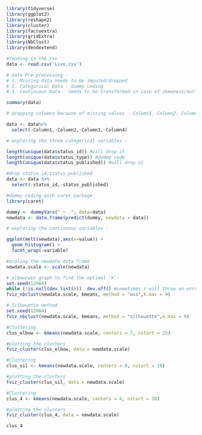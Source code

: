 ```r
library(tidyverse)
library(ggplot2)
library(reshape2)
library(cluster)  
library(factoextra) 
library(gridExtra)
library(NbClust)
library(dendextend)
```

```r
#reading in the csv
data <- read.csv('Live.csv')
```

```r
# data Pre-processing -
# 1. Missing data needs to be imputed/dropped
# 2. Categorical Data - dummy coding
# 3. Continuous Data - needs to be transformed in case of skewness/outliers

summary(data)

```

```r
# dropping columns because of missing values - Column1, Column2, Column3, Column4

data <- data%>%
  select(-Column1,-Column2,-Column3,-Column4)
```

```r
# exploring the three categorical variables -

length(unique(data$status_id)) #will drop it
length(unique(data$status_type)) #dummy code 
length(unique(data$status_published)) #will drop it
```

```r
#drop status_id,status_published
data <- data %>%
  select(-status_id,-status_published)

#dummy coding with caret package
library(caret)

dummy <- dummyVars(" ~ .", data=data)
newdata <- data.frame(predict(dummy, newdata = data)) 

```


```r
# exploring the continuous variables -

ggplot(melt(newdata),aes(x=value)) + 
  geom_histogram() + 
  facet_wrap(~variable)
```
```r
#scaling the newdata data frame
newdata.scale <- scale(newdata)

```

```r
# elbow/wss graph to find the optimal 'k'-
set.seed(12964)
while (!is.null(dev.list()))  dev.off() #sometimes r will throw an error to display the plot
fviz_nbclust(newdata.scale, kmeans, method = "wss",k.max = 9)

```

```r
# Silhouette method
set.seed(12964)
fviz_nbclust(newdata.scale, kmeans, method = "silhouette",k.max = 9)
```
```r

#Clustering 
clus_elbow <- kmeans(newdata.scale, centers = 7, nstart = 25)

#plotting the clusters
fviz_cluster(clus_elbow, data = newdata.scale)
```
```r
#Clustering 
clus_sil <- kmeans(newdata.scale, centers = 8, nstart = 10)

#plotting the clusters
fviz_cluster(clus_sil, data = newdata.scale)
```
```r
#Clustering 
clus_4 <- kmeans(newdata.scale, centers = 4, nstart = 10)

#plotting the clusters
fviz_cluster(clus_4, data = newdata.scale)
```
```r
clus_4
```

